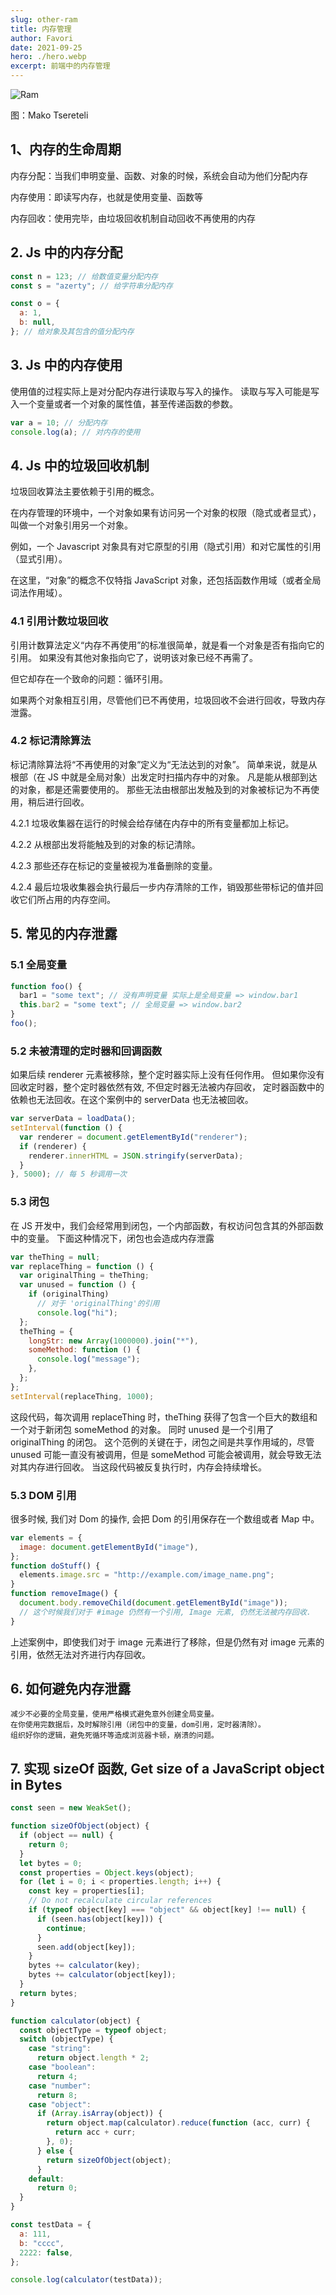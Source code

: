 ```yaml
---
slug: other-ram
title: 内存管理
author: Favori
date: 2021-09-25
hero: ./hero.webp
excerpt: 前端中的内存管理
---
```


![Ram](./hero.webp)



<div className={"img-desc"}>图：Mako Tsereteli</div>


## 1、内存的生命周期

内存分配：当我们申明变量、函数、对象的时候，系统会自动为他们分配内存

内存使用：即读写内存，也就是使用变量、函数等

内存回收：使用完毕，由垃圾回收机制自动回收不再使用的内存

## 2. Js 中的内存分配

```js
const n = 123; // 给数值变量分配内存
const s = "azerty"; // 给字符串分配内存

const o = {
  a: 1,
  b: null,
}; // 给对象及其包含的值分配内存
```

## 3. Js 中的内存使用

使用值的过程实际上是对分配内存进行读取与写入的操作。 读取与写入可能是写入一个变量或者一个对象的属性值，甚至传递函数的参数。

```js
var a = 10; // 分配内存
console.log(a); // 对内存的使用
```

## 4. Js 中的垃圾回收机制

垃圾回收算法主要依赖于引用的概念。

在内存管理的环境中，一个对象如果有访问另一个对象的权限（隐式或者显式），叫做一个对象引用另一个对象。

例如，一个 Javascript 对象具有对它原型的引用（隐式引用）和对它属性的引用（显式引用）。

在这里，“对象”的概念不仅特指 JavaScript 对象，还包括函数作用域（或者全局词法作用域）。

### 4.1 引用计数垃圾回收

引用计数算法定义“内存不再使用”的标准很简单，就是看一个对象是否有指向它的引用。 如果没有其他对象指向它了，说明该对象已经不再需了。

但它却存在一个致命的问题：循环引用。

如果两个对象相互引用，尽管他们已不再使用，垃圾回收不会进行回收，导致内存泄露。

### 4.2 标记清除算法

标记清除算法将“不再使用的对象”定义为“无法达到的对象”。 简单来说，就是从根部（在 JS 中就是全局对象）出发定时扫描内存中的对象。 凡是能从根部到达的对象，都是还需要使用的。 那些无法由根部出发触及到的对象被标记为不再使用，稍后进行回收。

4.2.1 垃圾收集器在运行的时候会给存储在内存中的所有变量都加上标记。

4.2.2 从根部出发将能触及到的对象的标记清除。

4.2.3 那些还存在标记的变量被视为准备删除的变量。

4.2.4 最后垃圾收集器会执行最后一步内存清除的工作，销毁那些带标记的值并回收它们所占用的内存空间。

## 5. 常见的内存泄露

### 5.1 全局变量

```js
function foo() {
  bar1 = "some text"; // 没有声明变量 实际上是全局变量 => window.bar1
  this.bar2 = "some text"; // 全局变量 => window.bar2
}
foo();
```

### 5.2 未被清理的定时器和回调函数

如果后续 renderer 元素被移除，整个定时器实际上没有任何作用。 但如果你没有回收定时器，整个定时器依然有效, 不但定时器无法被内存回收， 定时器函数中的依赖也无法回收。在这个案例中的 serverData 也无法被回收。

```js
var serverData = loadData();
setInterval(function () {
  var renderer = document.getElementById("renderer");
  if (renderer) {
    renderer.innerHTML = JSON.stringify(serverData);
  }
}, 5000); // 每 5 秒调用一次
```

### 5.3 闭包

在 JS 开发中，我们会经常用到闭包，一个内部函数，有权访问包含其的外部函数中的变量。 下面这种情况下，闭包也会造成内存泄露

```js
var theThing = null;
var replaceThing = function () {
  var originalThing = theThing;
  var unused = function () {
    if (originalThing)
      // 对于 'originalThing'的引用
      console.log("hi");
  };
  theThing = {
    longStr: new Array(1000000).join("*"),
    someMethod: function () {
      console.log("message");
    },
  };
};
setInterval(replaceThing, 1000);
```

这段代码，每次调用 replaceThing 时，theThing 获得了包含一个巨大的数组和一个对于新闭包 someMethod 的对象。 同时 unused 是一个引用了 originalThing 的闭包。
这个范例的关键在于，闭包之间是共享作用域的，尽管 unused 可能一直没有被调用，但是 someMethod 可能会被调用，就会导致无法对其内存进行回收。 当这段代码被反复执行时，内存会持续增长。

### 5.3 DOM 引用

很多时候, 我们对 Dom 的操作, 会把 Dom 的引用保存在一个数组或者 Map 中。

```js
var elements = {
  image: document.getElementById("image"),
};
function doStuff() {
  elements.image.src = "http://example.com/image_name.png";
}
function removeImage() {
  document.body.removeChild(document.getElementById("image"));
  // 这个时候我们对于 #image 仍然有一个引用, Image 元素, 仍然无法被内存回收.
}
```

上述案例中，即使我们对于 image 元素进行了移除，但是仍然有对 image 元素的引用，依然无法对齐进行内存回收。

## 6. 如何避免内存泄露

    减少不必要的全局变量，使用严格模式避免意外创建全局变量。
    在你使用完数据后，及时解除引用（闭包中的变量，dom引用，定时器清除）。
    组织好你的逻辑，避免死循环等造成浏览器卡顿，崩溃的问题。

## 7. 实现 sizeOf 函数, Get size of a JavaScript object in Bytes

```js
const seen = new WeakSet();

function sizeOfObject(object) {
  if (object == null) {
    return 0;
  }
  let bytes = 0;
  const properties = Object.keys(object);
  for (let i = 0; i < properties.length; i++) {
    const key = properties[i];
    // Do not recalculate circular references
    if (typeof object[key] === "object" && object[key] !== null) {
      if (seen.has(object[key])) {
        continue;
      }
      seen.add(object[key]);
    }
    bytes += calculator(key);
    bytes += calculator(object[key]);
  }
  return bytes;
}

function calculator(object) {
  const objectType = typeof object;
  switch (objectType) {
    case "string":
      return object.length * 2;
    case "boolean":
      return 4;
    case "number":
      return 8;
    case "object":
      if (Array.isArray(object)) {
        return object.map(calculator).reduce(function (acc, curr) {
          return acc + curr;
        }, 0);
      } else {
        return sizeOfObject(object);
      }
    default:
      return 0;
  }
}

const testData = {
  a: 111,
  b: "cccc",
  2222: false,
};

console.log(calculator(testData));
```
